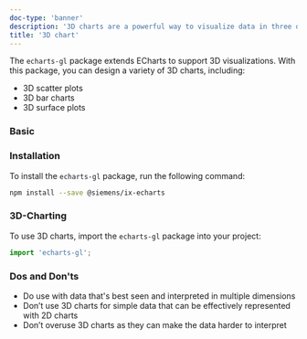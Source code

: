 ```yaml
---
doc-type: 'banner'
description: '3D charts are a powerful way to visualize data in three dimensions. They provide a more immersive and interactive experience compared to traditional 2D charts. We typically use 3D charts to represent complex data sets or to visualize data in a more engaging way.'
title: '3D chart'
---
```



The `echarts-gl` package extends ECharts to support 3D visualizations. With this package, you can design a variety of 3D charts, including:

- 3D scatter plots
- 3D bar charts
- 3D surface plots

### Basic

<EchartsSpecial3dPlayground height="40rem" />

### Installation

To install the `echarts-gl` package, run the following command:

```sh
npm install --save @siemens/ix-echarts
```

### 3D-Charting

To use 3D charts, import the `echarts-gl` package into your project:

```typescript
import 'echarts-gl';
```

### Dos and Don'ts

- Do use with data that's best seen and interpreted in multiple dimensions
- Don’t use 3D charts for simple data that can be effectively represented with 2D charts
- Don’t overuse 3D charts as they can make the data harder to interpret
